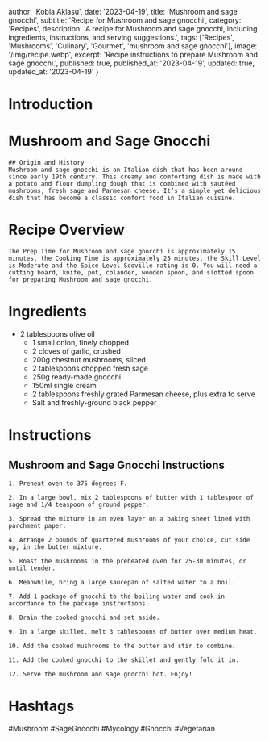 
  author: 'Kobla Aklasu',
  date: '2023-04-19',
  title: 'Mushroom and sage gnocchi',
  subtitle: 'Recipe for Mushroom and sage gnocchi',
  category: 'Recipes',
  description: 'A recipe for Mushroom and sage gnocchi, including ingredients, instructions, and serving suggestions.',
  tags: ['Recipes', 'Mushrooms', 'Culinary', 'Gourmet', 'mushroom and sage gnocchi'],
  image: '/img/recipe.webp',
  excerpt: 'Recipe instructions to prepare Mushroom and sage gnocchi.',
  published: true,
  published_at: '2023-04-19',
  updated: true,
  updated_at: '2023-04-19'
}


  # Introduction

# Mushroom and Sage Gnocchi
    
    ## Origin and History 
    Mushroom and sage gnocchi is an Italian dish that has been around since early 19th century. This creamy and comforting dish is made with a potato and flour dumpling dough that is combined with sautéed mushrooms, fresh sage and Parmesan cheese. It’s a simple yet delicious dish that has become a classic comfort food in Italian cuisine.

# Recipe Overview

    The Prep Time for Mushroom and sage gnocchi is approximately 15 minutes, the Cooking Time is approximately 25 minutes, the Skill Level is Moderate and the Spice Level Scoville rating is 0. You will need a cutting board, knife, pot, colander, wooden spoon, and slotted spoon for preparing Mushroom and sage gnocchi.

# Ingredients

- 2 tablespoons olive oil
    - 1 small onion, finely chopped
    - 2 cloves of garlic, crushed
    - 200g chestnut mushrooms, sliced
    - 2 tablespoons chopped fresh sage
    - 250g ready-made gnocchi 
    - 150ml single cream
    - 2 tablespoons freshly grated Parmesan cheese, plus extra to serve
    - Salt and freshly-ground black pepper

# Instructions

## Mushroom and Sage Gnocchi Instructions
    
    1. Preheat oven to 375 degrees F.
    
    2. In a large bowl, mix 2 tablespoons of butter with 1 tablespoon of sage and 1/4 teaspoon of ground pepper.
    
    3. Spread the mixture in an even layer on a baking sheet lined with parchment paper.
    
    4. Arrange 2 pounds of quartered mushrooms of your choice, cut side up, in the butter mixture.
    
    5. Roast the mushrooms in the preheated oven for 25-30 minutes, or until tender.
    
    6. Meanwhile, bring a large saucepan of salted water to a boil.
    
    7. Add 1 package of gnocchi to the boiling water and cook in accordance to the package instructions.
    
    8. Drain the cooked gnocchi and set aside.
    
    9. In a large skillet, melt 3 tablespoons of butter over medium heat.
    
    10. Add the cooked mushrooms to the butter and stir to combine.
    
    11. Add the cooked gnocchi to the skillet and gently fold it in.
    
    12. Serve the mushroom and sage gnocchi hot. Enjoy!

# Hashtags

#Mushroom #SageGnocchi #Mycology #Gnocchi #Vegetarian



